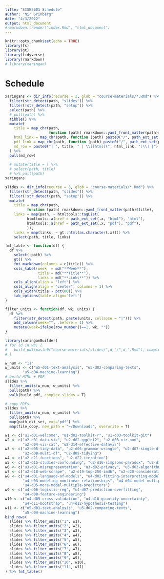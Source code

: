 ```yaml
---
title: "SISE2601 Schedule"
author: "Nir Grinberg"
date: "4/3/2022"
output: html_document
#rmarkdown::render("index.Rmd", "html_document")
---
```


```r
knitr::opts_chunk$set(echo = TRUE)
library(fs)
library(gt)
library(tidyverse)
library(rmarkdown)
# library(xaringan)
```

# Schedule

```r
xaringans <- dir_info(recurse = 3, glob = "course-materials/*.Rmd") %>% 
  filter(str_detect(path, "slides")) %>%
  filter(!str_detect(path, "setup")) %>%
  select(path) %>%
  # pull(path) %>%
  tibble() %>%
  mutate(
    title = map_chr(path, 
                    function (path) rmarkdown::yaml_front_matter(path)$title),
    html_link = map_chr(path, function (path) paste0("/", path_ext_set(path, "html")) ),
    pdf_link = map_chr(path, function (path) paste0("/", path_ext_set(path, "pdf")) ),
    md_row = paste0("| ", title, " | \\[[html](", html_link, ")\\] |")
  ) %>%
  pull(md_row)
  
  # mutate(title = ) %>%
  # select(path, title)
  # %>% pull(path)
xaringans
```

```r
slides <- dir_info(recurse = 3, glob = "course-materials/*.Rmd") %>% 
  filter(str_detect(path, "slides")) %>%
  filter(!str_detect(path, "setup")) %>%
  mutate(
    title = map_chr(path, 
          function (path) rmarkdown::yaml_front_matter(path)$title),
    links = map(path, ~ htmltools::tagList(
          htmltools::a(href = path_ext_set(.x, "html"), "html"),
          htmltools::a(href = path_ext_set(.x, "pdf"), "pdf"),
          )),
    links = map(links, ~ gt::html(as.character(.x)))) %>%
    select(path, title, links) 

fmt_table <- function(df) {
  df %>%
    select(-path) %>%
    gt() %>%
    fmt_markdown(columns = c(title)) %>%
    cols_label(week  = md("**Week**"),
               title = md("**Title**"),
               links = md("**Links**")) %>%
    cols_align(align = "left") %>%
    cols_align(align = "center", columns = 1) %>%
    cols_width(title ~ pct(80)) %>%
    tab_options(table.align='left')
}

filter_units <- function(df, wk, units) {
  df %>% 
    filter(str_detect(path, paste(units, collapse = "|"))) %>%
    add_column(week="", .before = 1) %>%
    mutate(week=ifelse(row_number()==1, wk, ""))
}
```

```r
library(xaringanBuilder)
# for (d in w3) {
#   build_pdf(paste0("course-materials/slides/",d,"/",d,".Rmd"), complex_slides = TRUE)
# }

w_num <- "11"
w_units <- c("u5-d01-text-analysis", "u5-d02-comparing-texts",
        "u5-d04-machine-learning")
# build HTML + PDF
slides %>% 
  filter_units(w_num, w_units) %>%
  pull(path) %>%
  walk(build_pdf, complex_slides = T)

# copy PDFs
slides %>% 
  filter_units(w_num, w_units) %>%
  pull(path) %>%
  map(path_ext_set, ext="pdf") %>%
  map(file_copy, new_path = "~/Downloads", overwrite = T)
```

```r
w1 <- c("u1-d01-welcome", "u1-d02-toolkit-r", "u1-d03-toolkit-git")
w2 <- c("u2-d01-data-viz", "u2-d02-ggplot2", "u2-d03-viz-num", 
        "u2-d04-viz-cat", "u2-d14-effective-dataviz")
w3 <- c("u2-d05-tidy-data", "u2-d06-grammar-wrangle", "u2-d07-single-df",
        "u2-d08-multi-df", "u2-d09-tidying")
w4 <- c("u2-d21-functions", "u2-d22-iteration")
w5 <- c("u2-d15-studies-confounding", "u2-d16-simpsons-paradox", "u2-d17-doing-data-science")
w6 <- c("u3-d01-misrepresentation", "u3-d02-privacy", "u3-d03-algorithmic-bias")
w7 <- c("u2-d18-web-scrape", "u2-d19-top-250-imdb", "u2-d20-considerations")
w8 <- c("u4-d01-language-of-models", "u4-d02-fitting-interpreting-models",
        "u4-d03-modeling-nonlinear-relationships", "u4-d04-model-multiple-predictors",
        "u4-d05-more-model-multiple-predictors")
w9 <- c("u4-d06-logistic-reg", "u4-d07-prediction-overfitting",
        "u4-d08-feature-engineering")
w10 <- c("u4-d09-cross-validation", "u4-d10-quantify-uncertainty",
        "u4-d11-bootstrap", "u4-d12-hypothesis-testing")
w11 <- c("u5-d01-text-analysis", "u5-d02-comparing-texts",
        "u5-d04-machine-learning")
bind_rows(
  slides %>% filter_units("1", w1),
  slides %>% filter_units("2", w2),
  slides %>% filter_units("3", w3),
  slides %>% filter_units("4", w4),
  slides %>% filter_units("5", w5),
  slides %>% filter_units("6", w6),
  slides %>% filter_units("7", w7),
  slides %>% filter_units("8", w8),
  slides %>% filter_units("9", w9),
  slides %>% filter_units("10", w10),
  slides %>% filter_units("11", w11)
) %>% fmt_table()
```
